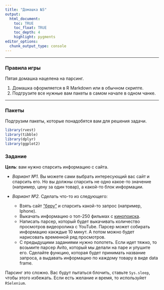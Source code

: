 ```yaml
---
title: "Домашка №5"
output: 
  html_document:
    toc: TRUE
    toc_float: TRUE
    toc_depth: 4
    highlight: pygments
editor_options: 
  chunk_output_type: console
---
```

---

### Правила игры

Пятая домашка нацелена на парсинг.

1. Домашка оформляется в R Markdown или в обычном скрипте.
2. Подгрузите все нужные вам пакеты в самом начале в одном чанке.

---

### Пакеты

Подгрузим пакеты, которые понадобятся вам для решения задачи.

```r
library(rvest)
library(tibble)
library(dplyr)
library(ggplot2)
```

### Задание

__Цель__: вам нужно спарсить информацию с сайта.

* _Вариант №1._ Вы можете сами выбрать интересующий вас сайт и спарсить его. Но вы должны спарсить не одно какое-то значение (например, цену за один товар), а какой-то блок информации.

* _Вариант №2._ Сделать что-то из следующего:
  + Взять сайт ["беру"](https://beru.ru/) и спарсить какой-то запрос (например, Iphone).
  + Выкачать информацию о топ-250 фильмах с [кинопоиска](https://www.kinopoisk.ru/top/).
  + Написать парсер, который будет выкачивать количество просмотров видеоролика c YouTube. Парсер может собирать информацию какждые 10 минут. А потом можно будет нарисовать временной ряд просмотров.
  + С предыдущими заданиями нужно попотеть. Если идет тяжко, то возьмите парсер Avito, который мы делали на паре и улушите его. Сделайте функцию, которая будет принимать название запроса, а выдавать информацию по каждому товару в виде data frame.
  
Парсинг это сложно. Вас будут пытаться блочить, ставьте `Sys.sleep`, чтобы этого избежать. Если есть желание и время, то используйет `RSelenium`. 
